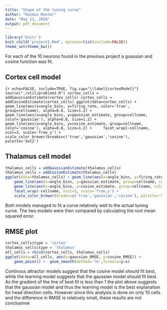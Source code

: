 ```yaml
---
title: "Shape of the tuning curve"
author: "Rasmus Munter"
date: "May 11, 2018"
output: pdf_document
---
```


```r
library('knitr')
knit_child('project1.Rmd', options=list(include=FALSE))
theme_set(theme_bw())
```
For each of the 10 neurons found in the previous project a guassian and cosine function was fit.

## Cortex cell model

```{r echo=FALSE, include=TRUE, fig.cap="\\label{cortexModel}"}
source("./util/problem2.R")
cortex_cells = addGaussianEstimate(cortex_cells)
cortex_cells = addCosineEstimate(cortex_cells)
ggplot(data=cortex_cells) + geom_line(aes(x=angle_bins, y=firing_rate, color='true', group=cellname), alpha=0.8, size=1.2) +
    geom_line(aes(x=angle_bins, y=gaussian_estimate, group=cellname, color='gaussian'), alpha=0.8, size=1.2) +
    geom_line(aes(x=angle_bins, y=cosine_estimate, group=cellname, color='cosine'), alpha=0.8, size=1.2) +
    facet_wrap(~cellname, ncol=3, scale='free_y') +
    scale_color_brewer(breaks=c('true','gaussian','cosine'), palette='Set2')
```

## Thalamus cell model
```r
thalamus_cells = addGaussianEstimate(thalamus_cells)
thalamus_cells = addCosineEstimate(thalamus_cells)
ggplot(data=thalamus_cells) + geom_line(aes(x=angle_bins, y=firing_rate, group=cellname, color='true'), alpha=1, size=2) +
    geom_line(aes(x=angle_bins, y=gaussian_estimate, group=cellname, color='gaussian'), alpha=0.8, size=1) +
    geom_line(aes(x=angle_bins, y=cosine_estimate, group=cellname, color='cosine'), alpha=0.8, size=1) +
    facet_wrap(~cellname, ncol=3, scale='free_y') +
    scale_color_brewer(breaks=c('true','gaussian','cosine'), palette='Set2')
```

Both models managed to fit a curve relatively well to the actual tuning curve. The two models were then compared by calculating the root mean squared error.

## RMSE plot
```r
cortex_cells$type = 'cortex'
thalamus_cells$type = 'thalamus'
all_cells = rbind(cortex_cells, thalamus_cells)
ggplot(data=all_cells, aes(x=gaussian_RMSE, y=cosine_RMSE)) +
    geom_point() +  geom_smooth(method='lm',formula=y~x)
```

Continous attractor models suggest that the cosine model should fit best, while the learning model suggests that the gaussian model should fit best. As the gradient of the line of best fit is less than 1 the plot above suggests that the gaussian model and thus the learning model is the best explanation for head direction cells. However since this analysis is done on only 10 cells and the difference in RMSE is relatively small, these results are not conclusinve